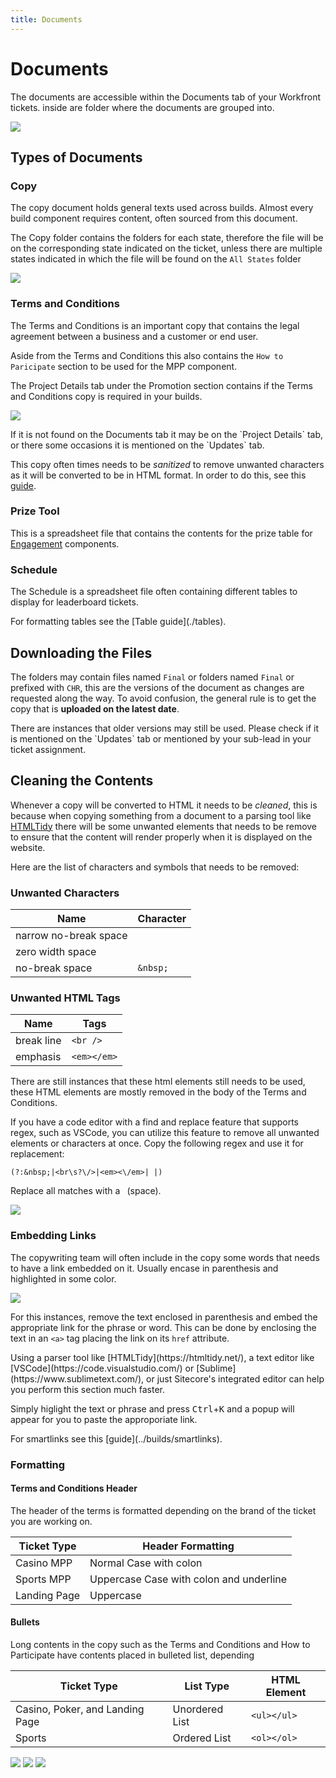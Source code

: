 ```yaml
---
title: Documents
---
```


# Documents

The documents are accessible within the Documents tab of your Workfront tickets. inside are folder where the documents are grouped into.

![](https://res.cloudinary.com/dlfu36fiw/image/upload/v1709887531/builds/documents/lnwwjdkzjxmiflyyfxha.png)

## Types of Documents

### Copy

The copy document holds general texts used across builds. Almost every build component requires content, often sourced from this document.

The Copy folder contains the folders for each state, therefore the file will be on the corresponding state indicated on the ticket, unless there are multiple states indicated in which the file will be found on the `All States` folder

![](https://res.cloudinary.com/dlfu36fiw/image/upload/v1709887530/builds/documents/cuadldwff2cy3pp3iqkh.png)

### Terms and Conditions

The Terms and Conditions is an important copy that contains the legal agreement between a business and a customer or end user.

Aside from the Terms and Conditions this also contains the `How to Paricipate` section to be used for the MPP component.

<Admonition type="info" title="Info">
  The Project Details tab under the Promotion section contains if the Terms and Conditions copy is required in your builds.

  ![](https://res.cloudinary.com/dlfu36fiw/image/upload/v1709887464/builds/documents/suyjwzslz5pmvaxwhdqh.png)
</Admonition>

<Admonition type="tip" title="Tip">
  If it is not found on the Documents tab it may be on the `Project Details` tab, or there some occasions it is mentioned on the `Updates` tab.
</Admonition>

This copy often times needs to be *sanitized* to remove unwanted characters as it will be converted to be in HTML format. In order to do this, see this [guide](#cleaning-the-contents).

### Prize Tool

This is a spreadsheet file that contains the contents for the prize table for [Engagement](#) components.

### Schedule

The Schedule is a spreadsheet file often containing different tables to display for leaderboard tickets.

<Admonition type="note" title="Note">
  For formatting tables see the [Table guide](./tables).
</Admonition>

## Downloading the Files

The folders may contain files named `Final` or folders named `Final` or prefixed with `CHR`, this are the versions of the document as changes are requested along the way. To avoid confusion, the general rule is to get the copy that is **uploaded on the latest date**.

<Admonition type="warning" title="warning">
  There are instances that older versions may still be used. Please check if it is mentioned on the `Updates` tab or mentioned by your sub-lead in your ticket assignment.
</Admonition>

## Cleaning the Contents

Whenever a copy will be converted to HTML it needs to be *cleaned*, this is because when copying something from a document to a parsing tool like [HTMLTidy](https://htmltidy.net/) there will be some unwanted elements that needs to be remove to ensure that the content will render properly when it is displayed on the website.

Here are the list of characters and symbols that needs to be removed:

### Unwanted Characters

| Name                  | Character |
| --------------------- | --------- |
| narrow no-break space | ` `       |
| zero width space      | `​ `      |
| no-break space        | `&nbsp;`  |

### Unwanted HTML Tags

| Name       | Tags        |
| ---------- | ----------- |
| break line | `<br />`    |
| emphasis   | `<em></em>` |

<Admonition type="note" title="note">
  There are still instances that these html elements still needs to be used, these HTML elements are mostly removed in the body of the Terms and Conditions.
</Admonition>

<Admonition type="tip" title="Regex Hack">
<Row>
<Col ratio={1} sticky={false}>

If you have a code editor with a find and replace feature that supports regex, such as VSCode, you can utilize this feature to remove all unwanted elements or characters at once. Copy the following regex and use it for replacement:

```
(?:&nbsp;|<br\s?\/>|<em><\/em>| |​)
```
Replace all matches with a ` `(space).
</Col>
<Col ratio={1} sticky={true}>

![](https://res.cloudinary.com/dlfu36fiw/image/upload/v1715136882/builds/documents/tip-delete-unwanted-w-regex_p5yach.png)
</Col>
</Row>

  
</Admonition>

### Embedding Links

The copywriting team will often include in the copy some words that needs to have a link embedded on it. Usually encase in parenthesis and highlighted in some color.

![](https://res.cloudinary.com/dlfu36fiw/image/upload/v1709887530/builds/documents/p2vtlvelzdieqca6paju.png)

For this instances, remove the text enclosed in parenthesis and embed the appropriate link for the phrase or word. This can be done by enclosing the text in an `<a>` tag placing the link on its `href` attribute.

<Admonition type="tip" title="tip">
  Using a parser tool like [HTMLTidy](https://htmltidy.net/), a text editor like [VSCode](https://code.visualstudio.com/) or [Sublime](https://www.sublimetext.com/), or just Sitecore's integrated editor can help you perform this section much faster.

  Simply higlight the text or phrase and press <kbd>Ctrl</kbd>+<kbd>K</kbd> and a popup will appear for you to paste the approporiate link.
</Admonition>

<Admonition type="note" title="note">
  For smartlinks see this [guide](../builds/smartlinks).
</Admonition>



### Formatting

#### Terms and Conditions Header

The header of the terms is formatted depending on the brand of the ticket you are working on.

| Ticket Type  | Header Formatting                       |
| ------------ | --------------------------------------- |
| Casino MPP   | Normal Case with colon                  |
| Sports MPP   | Uppercase Case with colon and underline |
| Landing Page | Uppercase                               |

#### Bullets

Long contents in the copy such as the Terms and Conditions and How to Participate have contents placed in bulleted list, depending

| Ticket Type                     | List Type      | HTML Element |
| ------------------------------- | -------------- | ------------ |
| Casino, Poker, and Landing Page | Unordered List | `<ul></ul>`  |
| Sports                          | Ordered List   | `<ol></ol>`  |

<Tabs>
  <TabItem label="Casino MPP" value="casino-mpp">
    <img src="https://res.cloudinary.com/dlfu36fiw/image/upload/v1714524172/builds/documents/casino-mpp-header_p0kduq.png" />
  </TabItem>

  <TabItem label="Sports MPP" value="sports-mpp">
    <img src="https://res.cloudinary.com/dlfu36fiw/image/upload/v1714524180/builds/documents/sports-mpp-header_eoxrzm.png" />
  </TabItem>

  <TabItem label="Landing Page (Casino and Sports)" value="ladning-page">
    <img src="https://res.cloudinary.com/dlfu36fiw/image/upload/v1714524176/builds/documents/landing-page-header_gwcgwv.png" />
  </TabItem>
</Tabs>
